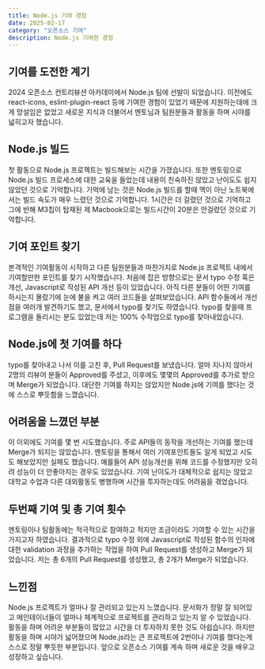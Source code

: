 ```yaml
---
title: Node.js 기여 경험
date: 2025-02-17
category: "오픈소스 기여"
description: Node.js 기여한 경험
---
```


## 기여를 도전한 계기

2024 오픈소스 컨트리뷰션 아카데미에서 Node.js 팀에 선발이 되었습니다. 이전에도 react-icons, eslint-plugin-react 등에 기여한 경험이 있었기 때문에
지원하는데에 크게 망설임은 없었고 새로운 지식과 더불어서 멘토님과 팀원분들과 활동을 하며 시야를 넓히고자 했습니다.

## Node.js 빌드

첫 활동으로 Node.js 프로젝트는 빌드해보는 시간을 가졌습니다. 또한 멘토링으로 Node.js 빌드 프로세스에 대한 교육을 들었는데 내용이 친숙하진 않았고
난이도도 쉽지 않았던 것으로 기억합니다. 기억에 남는 것은 Node.js 빌드를 할때 맥이 아닌 노트북에서는 빌드 속도가 매우 느렸던 것으로 기억합니다. 1시간은 더 걸렸던 것으로 기억하고 그에 반해
M3칩이 탑재된 제 Macbook으로는 빌드시간이 20분은 안걸렸던 것으로 기억합니다.

## 기여 포인트 찾기

본격적인 기여활동이 시작하고 다른 팀원분들과 마찬가지로 Node.js 프로젝트 내에서 기여할만한 포인트를 찾기 시작했습니다. 처음에 잡은 방향으로는
문서 typo 수정 혹은 개선, Javascript로 작성된 API 개선 등이 있었습니다. 아직 다른 분들이 어떤 기여를 하시는지 몰랐기에 눈에 불을 켜고 여러 코드들을 살펴보았습니다.
API 함수들에서 개선점을 여러개 발견하기도 했고, 문서에서 typo를 찾기도 하였습니다. typo를 찾을때 프로그램을 돌리시는 분도 있었는데 저는 100% 수작업으로 typo를 찾아내었습니다.

## Node.js에 첫 기여를 하다

typo를 찾아내고 나서 이를 고친 후, Pull Request를 보냈습니다. 얼마 지나지 않아서 2명의 리뷰어 분들이 Approved를 주셨고, 이후에도 몇몇의 Approved를 추가로 받으며 Merge가 되었습니다.
대단한 기여를 하지는 않았지만 Node.js에 기여를 했다는 것에 스스로 뿌듯함을 느꼈습니다.

## 어려움을 느꼈던 부분

이 이외에도 기여를 몇 번 시도했습니다. 주로 API들의 동작을 개선하는 기여를 했는데 Merge가 되지는 않았습니다.
멘토링을 통해서 여러 기여포인트들도 알게 되었고 시도도 해보았지만 실패도 했습니다. 예를들어 API 성능개선을 위해 코드를 수정했지만 오히려 성능이 더 안좋아지는 경우도 있었습니다.
기여 난이도가 대체적으로 쉽지는 않았고 대학교 수업과 다른 대외활동도 병행하며 시간을 투자하는데도 어려움을 겪었습니다.

## 두번째 기여 및 총 기여 횟수

멘토링이나 팀활동에는 적극적으로 참여하고 적지만 조금이라도 기여할 수 있는 시간을 가지고자 하였습니다. 결과적으로 typo 수정 외에 Javascript로 작성된 함수의 인자에 대한 validation 과정을 추가하는 작업을 하여 Pull Request를 생성하고 Merge가 되었습니다.
저는 총 6개의 Pull Request를 생성했고, 총 2개가 Merge가 되었습니다.

## 느낀점

Node.js 프로젝트가 얼마나 잘 관리되고 있는지 느꼈습니다. 문서화가 정말 잘 되어있고 메인테이너들이 얼마나 체계적으로 프로젝트를 관리하고 있는지 알 수 있었습니다.
활동을 하며 어려운 부분들이 많았고 시간을 더 투자하지 못한 것도 아쉽습니다. 하지만 활동을 하며 시야가 넓어졌으며 Node.js라는 큰 프로젝트에 2번이나 기여를 했다는게 스스로 정말 뿌듯한 부분입니다.
앞으로 오픈소스 기여를 계속 하며 새로운 것을 배우고 성장하고 싶습니다.
